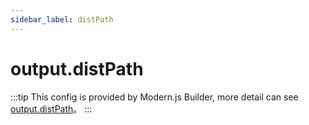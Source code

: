 ```yaml
---
sidebar_label: distPath
---
```


# output.distPath

:::tip
This config is provided by Modern.js Builder, more detail can see [output.distPath](https://modernjs.dev/builder/en/api/config-output.html#outputdistpath)。
:::


<Main />
